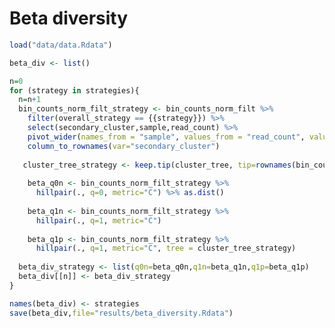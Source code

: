 # Beta diversity

```r
load("data/data.Rdata")
```

```r
beta_div <- list()

n=0
for (strategy in strategies){
  n=n+1
  bin_counts_norm_filt_strategy <- bin_counts_norm_filt %>%
    filter(overall_strategy == {{strategy}}) %>%
    select(secondary_cluster,sample,read_count) %>%
    pivot_wider(names_from = "sample", values_from = "read_count", values_fn = sum) %>%
    column_to_rownames(var="secondary_cluster")
    
   cluster_tree_strategy <- keep.tip(cluster_tree, tip=rownames(bin_counts_norm_filt_strategy))
  
    beta_q0n <- bin_counts_norm_filt_strategy %>%
      hillpair(., q=0, metric="C") %>% as.dist()
    
    beta_q1n <- bin_counts_norm_filt_strategy %>%
      hillpair(., q=1, metric="C")
    
    beta_q1p <- bin_counts_norm_filt_strategy %>%
      hillpair(., q=1, metric="C", tree = cluster_tree_strategy)
  
  beta_div_strategy <- list(q0n=beta_q0n,q1n=beta_q1n,q1p=beta_q1p)
  beta_div[[n]] <- beta_div_strategy
}

names(beta_div) <- strategies
save(beta_div,file="results/beta_diversity.Rdata")
```
